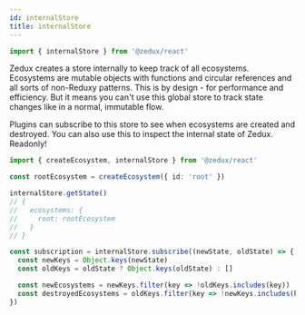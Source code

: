 ```yaml
---
id: internalStore
title: internalStore
---
```


```ts
import { internalStore } from '@zedux/react'
```

Zedux creates a store internally to keep track of all ecosystems. Ecosystems are mutable objects with functions and circular references and all sorts of non-Reduxy patterns. This is by design - for performance and efficiency. But it means you can't use this global store to track state changes like in a normal, immutable flow.

Plugins can subscribe to this store to see when ecosystems are created and destroyed. You can also use this to inspect the internal state of Zedux. Readonly!

```ts
import { createEcosystem, internalStore } from '@zedux/react'

const rootEcosystem = createEcosystem({ id: 'root' })

internalStore.getState()
// {
//   ecosystems: {
//     root: rootEcosystem
//   }
// }

const subscription = internalStore.subscribe((newState, oldState) => {
  const newKeys = Object.keys(newState)
  const oldKeys = oldState ? Object.keys(oldState) : []

  const newEcosystems = newKeys.filter(key => !oldKeys.includes(key))
  const destroyedEcosystems = oldKeys.filter(key => !newKeys.includes(key))
})
```
